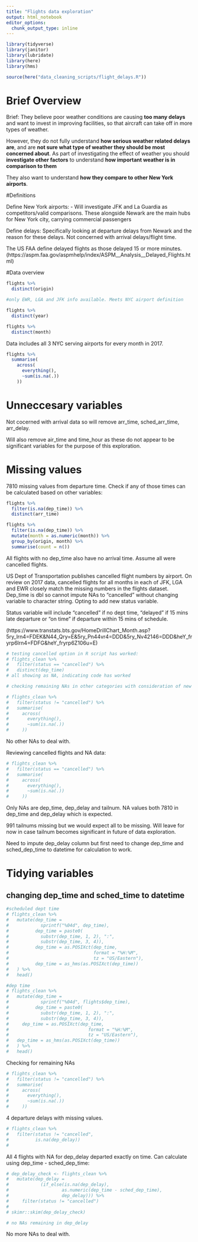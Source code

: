 ```yaml
---
title: "Flights data exploration"
output: html_notebook
editor_options: 
  chunk_output_type: inline
---
```


```r
library(tidyverse)
library(janitor)
library(lubridate)
library(here)
library(hms)
```

```r
source(here("data_cleaning_scripts/flight_delays.R"))
```

# Brief Overview

Brief: 
They believe poor weather conditions are causing **too many delays** and want to invest in improving facilities, so that aircraft can take off in more types of weather. 

However, they do not fully understand **how serious weather related delays are**, and are **not sure what type of weather they should be most concerned about**. As part of investigating the effect of weather you should **investigate other factors** to understand **how important weather is in comparison to them**

They also want to understand **how they compare to other New York airports**.

#Definitions

Define New York airports: 
- Will investigate JFK and La Guardia as competitors/valid comparisons. These alongside Newark are the main hubs for New York city, carrying commercial passengers

Define delays:
Specifically looking at departure delays from Newark and the reason for these delays. Not concerned with arrival delays/flight time. 

The US FAA define delayed flights as those delayed 15 or more minutes. (https://aspm.faa.gov/aspmhelp/index/ASPM__Analysis__Delayed_Flights.html)

#Data overview

```r
flights %>% 
  distinct(origin)

#only EWR, LGA and JFK info available. Meets NYC airport definition
```
```r
flights %>% 
  distinct(year)
```
```r
flights %>% 
  distinct(month)
```

Data includes all 3 NYC serving airports for every month in 2017.

```r
flights %>% 
  summarise(
    across(
      everything(),
      ~sum(is.na(.))
    ))
```
# Unneccesary variables

Not cocerned with arrival data so will remove arr_time, sched_arr_time, arr_delay.

Will also remove air_time and time_hour as these do not appear to be significant variables for the purpose of this exploration.

# Missing values

7810 missing values from departure time. Check if any of those times can be calculated based on other variables:

```r
flights %>% 
  filter(is.na(dep_time)) %>% 
  distinct(arr_time)
```

```r
flights %>% 
  filter(is.na(dep_time)) %>% 
  mutate(month = as.numeric(month)) %>% 
  group_by(origin, month) %>% 
  summarise(count = n())
```

All flights with no dep_time also have no arrival time. Assume all were cancelled flights. 

US Dept of Transportation publishes cancelled flight numbers by airport. On review on 2017 data, cancelled flights for all months in each of JFK, LGA and EWR closely match the missing numbers in the flights dataset. Dep_time is dbl so cannot impute NAs to "cancelled" without changing variable to character string. Opting to add new status variable. 

Status variable will include "cancelled" if no dept time, "delayed" if 15 mins late departure or "on time" if departure within 15 mins of schedule.

(https://www.transtats.bts.gov/HomeDrillChart_Month.asp?5ry_lrn4=FDEK&N44_Qry=E&5ry_Pn44vr4=DDD&5ry_Nv42146=DDD&heY_fryrp6lrn4=FDFG&heY_fryrp6Z106u=E)

```r
# testing cancelled option in R script has worked:
# flights_clean %>% 
#   filter(status == "cancelled") %>% 
#   distinct(dep_time)
# all showing as NA, indicating code has worked
```
```r
# checking remaining NAs in other categories with consideration of new cancelled variable

# flights_clean %>% 
#   filter(status != "cancelled") %>% 
#   summarise(
#     across(
#       everything(),
#       ~sum(is.na(.))
#     ))
```
No other NAs to deal with.

Reviewing cancelled flights and NA data:

```r
# flights_clean %>% 
#   filter(status == "cancelled") %>% 
#   summarise(
#     across(
#       everything(),
#       ~sum(is.na(.))
#     ))
```

Only NAs are dep_time, dep_delay and tailnum. NA values both 7810 in dep_time and dep_delay which is expected. 

991 tailnums missing but we would expect all to be missing. Will leave for now in case tailnum becomes significant in future of data exploration.

Need to impute dep_delay column but first need to change dep_time and sched_dep_time to datetime for calculation to work. 

# Tidying variables

## changing dep_time and sched_time to datetime 

```r
#scheduled dept time
# flights_clean %>% 
#   mutate(dep_time = 
#            sprintf("%04d", dep_time),
#          dep_time = paste0(
#            substr(dep_time, 1, 2), ":", 
#            substr(dep_time, 3, 4)),
#          dep_time = as.POSIXct(dep_time,
#                                format = "%H:%M",
#                                tz = "US/Eastern"),
#          dep_time = as_hms(as.POSIXct(dep_time))
#   ) %>% 
#   head()
```

```r
#dep time
# flights_clean %>% 
#   mutate(dep_time = 
#            sprintf("%04d", flights$dep_time),
#          dep_time = paste0(
#            substr(dep_time, 1, 2), ":", 
#            substr(dep_time, 3, 4)),
#     dep_time = as.POSIXct(dep_time,
#                              format = "%H:%M",
#                              tz = "US/Eastern"),
#   dep_time = as_hms(as.POSIXct(dep_time))
#   ) %>% 
#   head()
```
Checking for remaining NAs

```r
# flights_clean %>% 
#   filter(status != "cancelled") %>% 
#   summarise(
#     across(
#       everything(),
#       ~sum(is.na(.))
#     ))
```
4 departure delays with missing values.

```r
# flights_clean %>% 
#   filter(status != "cancelled",
#          is.na(dep_delay)) 
#   
```
All 4 flights with NA for dep_delay departed exactly on time. Can calculate using dep_time - sched_dep_time:

```r

# dep_delay_check <- flights_clean %>% 
#   mutate(dep_delay =
#            (if_else(is.na(dep_delay),
#                    as.numeric(dep_time - sched_dep_time),
#                    dep_delay))) %>% 
#     filter(status != "cancelled")
# 
# skimr::skim(dep_delay_check)

# no NAs remaining in dep_delay

```
No more NAs to deal with.



